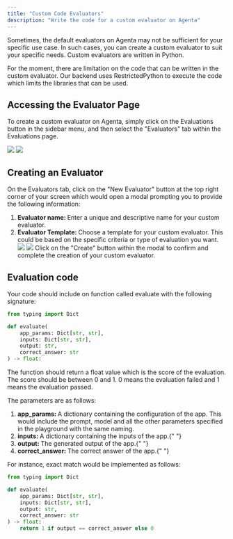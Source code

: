 ```yaml
---
title: "Custom Code Evaluators"
description: "Write the code for a custom evaluator on Agenta"
---
```


Sometimes, the default evaluators on Agenta may not be sufficient for your specific use case. In such cases, you can create a custom evaluator to suit your specific needs. Custom evaluators are written in Python.

For the moment, there are limitation on the code that can be written in the custom evaluator. Our backend uses RestrictedPython to execute the code which limits the libraries that can be used.

## Accessing the Evaluator Page

To create a custom evaluator on Agenta, simply click on the Evaluations button in the sidebar menu, and then select the "Evaluators" tab within the Evaluations page.

<img
  className="dark:hidden"
  src="/images/basic_guides/15_accessing_evaluator_page_light.png"
/>
<img
  className="hidden dark:block"
  src="/images/basic_guides/15_accessing_evaluator_page_dark.png"
/>

## Creating an Evaluator

On the Evaluators tab, click on the "New Evaluator" button at the top right corner of your screen which would open a modal prompting you to provide the following information:

1. <b>Evaluator name: </b> Enter a unique and descriptive name for your custom evaluator.
2. <b>Evaluator Template: </b> Choose a template for your custom evaluator. This
   could be based on the specific criteria or type of evaluation you want.
   <img
     className="dark:hidden"
     src="/images/basic_guides/16_new_evaluator_modal_light.png"
   />
   <img
     className="hidden dark:block"
     src="/images/basic_guides/16_new_evaluator_modal_dark.png"
   />
   Click on the "Create" button within the modal to confirm and complete the
   creation of your custom evaluator.

## Evaluation code

Your code should include on function called evaluate with the following signature:

```python
from typing import Dict

def evaluate(
    app_params: Dict[str, str],
    inputs: Dict[str, str],
    output: str,
    correct_answer: str
) -> float:
```

The function should return a float value which is the score of the evaluation. The score should be between 0 and 1. 0 means the evaluation failed and 1 means the evaluation passed.

The parameters are as follows:

1. <b>app_params: </b> A dictionary containing the configuration of the app. This
   would include the prompt, model and all the other parameters specified in the
   playground with the same naming.
2. <b>inputs: </b> A dictionary containing the inputs of the app.{" "}
3. <b>output: </b> The generated output of the app.{" "}
4. <b>correct_answer: </b> The correct answer of the app.{" "}

For instance, exact match would be implemented as follows:

```python
from typing import Dict

def evaluate(
    app_params: Dict[str, str],
    inputs: Dict[str, str],
    output: str,
    correct_answer: str
) -> float:
    return 1 if output == correct_answer else 0
```
